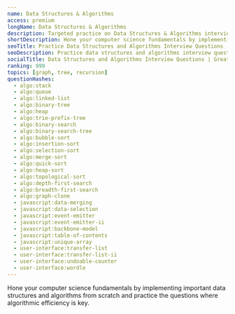 ```yaml
---
name: Data Structures & Algorithms
access: premium
longName: Data Structures & Algorithms
description: Targeted practice on Data Structures & Algorithms interview questions
shortDescription: Hone your computer science fundamentals by implementing important data structures and algorithms from scratch.
seoTitle: Practice Data Structures and Algorithms Interview Questions
seoDescription: Practice data structures and algorithms interview questions in-browser with JavaScript / TypeScript solutions from ex-interviewers.
socialTitle: Data Structures and Algorithms Interview Questions | GreatFrontEnd
ranking: 999
topics: [graph, tree, recursion]
questionHashes:
  - algo:stack
  - algo:queue
  - algo:linked-list
  - algo:binary-tree
  - algo:heap
  - algo:trie-prefix-tree
  - algo:binary-search
  - algo:binary-search-tree
  - algo:bubble-sort
  - algo:insertion-sort
  - algo:selection-sort
  - algo:merge-sort
  - algo:quick-sort
  - algo:heap-sort
  - algo:topological-sort
  - algo:depth-first-search
  - algo:breadth-first-search
  - algo:graph-clone
  - javascript:data-merging
  - javascript:data-selection
  - javascript:event-emitter
  - javascript:event-emitter-ii
  - javascript:backbone-model
  - javascript:table-of-contents
  - javascript:unique-array
  - user-interface:transfer-list
  - user-interface:transfer-list-ii
  - user-interface:undoable-counter
  - user-interface:wordle
---
```


Hone your computer science fundamentals by implementing important data structures and algorithms from scratch and practice the questions where algorithmic efficiency is key.
